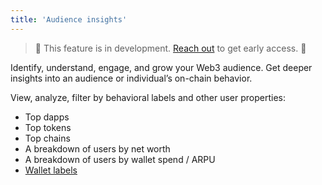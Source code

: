 ```yaml
---
title: 'Audience insights'
---
```


> 🚧 This feature is in development. <a href="cal.com/demo/30min">Reach out</a> to get early access. 🚧

Identify, understand, engage, and grow your Web3 audience. 
Get deeper insights into an audience or individual’s on-chain behavior.

View, analyze, filter by behavioral labels and other user properties: 
- Top dapps
- Top tokens
- Top chains
- A breakdown of users by net worth
- A breakdown of users by wallet spend / ARPU
- <a href="/features/wallet-intelligence/wallet-labels">Wallet labels</a>
